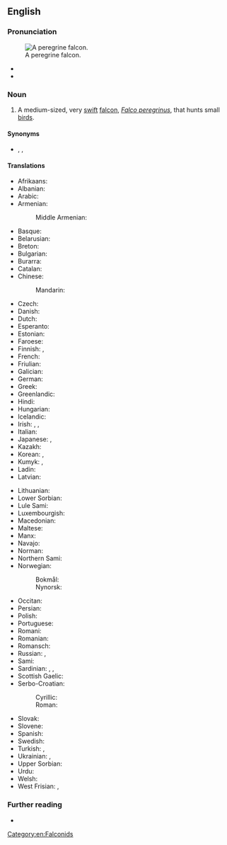 ==English==

===Pronunciation===
[[File:Falco peregrinus - 01.jpg|thumb|A peregrine falcon.]]

* {{IPA|en|/ˈpɛɹəɡɹɪn ˈfælkən/|/ˈpɛɹəɡɹɪn ˈfɔː(l)kən/}}
* {{audio|en|En-us-peregrine falcon.ogg|Audio (GA)}}

===Noun===
{{en-noun}}

# A medium-sized, very [[swift]] [[falcon]], ''[[Falco peregrinus]]'', that hunts small [[bird]]s.

====Synonyms====
* {{sense|Falco peregrinus}} {{l|en|duck hawk}}, {{l|en|peregrine}}, {{l|en|peregrine hawk}}

====Translations====
{{trans-top|''Falco peregrinus''}}
* Afrikaans: {{t|af|swerfvalk}}
* Albanian: {{t|sq|petriti}}
* Arabic: {{t|ar|شَاهِين}}
* Armenian: {{t|hy|իսկական բազե}}
*: Middle Armenian: {{t|axm|շահէն}}
* Basque: {{t|eu|belatz handi}}
* Belarusian: {{t|be|сапса́н|m}}
* Breton: {{t|br|falc’hun kantreat}}
* Bulgarian: {{t|bg|со́кол ски́тник|m}}
* Burarra: {{t|bvr|del}}
* Catalan: {{t|ca|falcó pelegrí|m}}
* Chinese:
*: Mandarin: {{t|cmn|游隼|tr=yóusǔn|sc=Hani}}
* Czech: {{t|cs|sokol stěhovavý|m}}
* Danish: {{t+|da|vandrefalk|c}}
* Dutch: {{t+|nl|slechtvalk|m}}
* Esperanto: {{t|eo|falko}}
* Estonian: {{t+|et|rabapistrik}}
* Faroese: {{t|fo|ferðafalkur}}
* Finnish: {{t+|fi|muuttohaukka}}, {{t+|fi|jalohaukka}}
* French: {{t+|fr|faucon pèlerin|m}}
* Friulian: {{t|fur|falcon}}
* Galician: {{t|gl|falcón peregrino}}
* German: {{t+|de|Wanderfalke|m}}
* Greek: {{t+|el|πετρίτης|m}}
* Greenlandic: {{t|kl|kiinaaleeraq}}
* Hindi: {{t|hi|शाहीन}}
* Hungarian: {{t+|hu|vándorsólyom}}
* Icelandic: {{t+|is|förufálki}}
* Irish: {{t+|ga|fabhcún gorm|m}}, {{t|ga|seabhac gorm|m}}, {{t|ga|seabhac seilge|m}}
* Italian: {{t|it|falco pellegrino|m}}
* Japanese: {{t+|ja|隼|tr=hayabusa}}, {{t+|ja|ハヤブサ|tr=hayabusa}}
* Kazakh: {{t|kk|лашын|sc=Cyrl}}
* Korean: {{t+|ko|매}}, {{t+|ko|송골매}}
* Kumyk: {{t|kum|лачин}}, {{t|kum|къарчыгъа}}
* Ladin: {{t|lld|falcon}}
* Latvian: {{t|lv|lielais piekūns}}
{{trans-mid}}
* Lithuanian: {{t|lt|sakalas keleivis}}
* Lower Sorbian: {{t|dsb|sokoł}}
* Lule Sami: {{t|smj|unnep rievsakhábak}}
* Luxembourgish: {{t|lb|Spuervull|m}}
* Macedonian: {{t|mk|сив со́кол|m}}
* Maltese: {{t|mt|bies}}
* Manx: {{t|gv|shirragh y ree|m}}
* Navajo: {{t|nv|ginízhiin}}
* Norman: {{t|nrf|êcouffl'ye|m}}
* Northern Sami: {{t|se|bárbmofálli}}
* Norwegian:
*: Bokmål: {{t+|nb|vandrefalk|m}}
*: Nynorsk: {{t|nn|vandrefalk|m}}
* Occitan: {{t|oc|moisset pelegrin|m}}
* Persian: {{t+|fa|شاهین|tr=šâhin}}
* Polish: {{t+|pl|sokół wędrowny|m}}
* Portuguese: {{t|pt|falcão peregrino|m}}
* Romani: {{t|rom|falkono|m}}
* Romanian: {{t|ro|șoim călător}}
* Romansch: {{t|rm|falcun pelegrin|m}}
* Russian: {{t+|ru|сапса́н|m}}, {{t|ru|настоя́щий со́кол|m}}
* Sami: {{t|se|bárbmofálli}}
* Sardinian: {{t|sc|àcchili piscadrixi}}, {{t|sc|tilibriu}}, {{t|sc|astori perdighinu}}
* Scottish Gaelic: {{t|gd|seabhag-ghorm|f}}
* Serbo-Croatian:
*: Cyrillic: {{t|sh|сиви соко|m}}
*: Roman: {{t+|sh|sivi soko|m}}
* Slovak: {{t+|sk|sokol sťahovavý|m}}
* Slovene: {{t+|sl|sokol selec|m}}
* Spanish: {{t|es|halcón peregrino|m}}
* Swedish: {{t+|sv|pilgrimsfalk}}
* Turkish: {{t+|tr|doğan}}, {{t+|tr|gökdoğan}}
* Ukrainian: {{t|uk|сапса́н|m}}, {{t|uk|со́кіл|m}}
* Upper Sorbian: {{t|hsb|sokoł}}
* Urdu: {{t|ur|شاہین|tr=śāhīn}}
* Welsh: {{t|cy|hebog tramor}}
* West Frisian: {{t|fy|Noardske falk|c}}, {{t|fy|sljochtfalk|c}}
{{trans-bottom}}

===Further reading===
* {{pedia}}

[[Category:en:Falconids]]